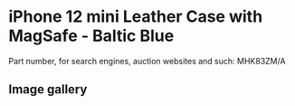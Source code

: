 
# iPhone 12 mini Leather Case with MagSafe - Baltic Blue

Part number, for search engines, auction websites and such: MHK83ZM/A

## Image gallery

<div style={{ width: '100%', maxWidth: '768px' }}>
<GalleryComponent
    images={[
      {
        original: "/everysource/MHK83.webp",
        thumbnail: "/everypreview/MHK83.webp",
      },
      {
        original: "/everysource/MHK83_AV1.webp",
        thumbnail: "/everypreview/MHK83_AV1.webp",
      },
      {
        original: "/everysource/MHK83_AV2.webp",
        thumbnail: "/everypreview/MHK83_AV2.webp",
      },
      {
        original: "/everysource/MHK83_AV3.webp",
        thumbnail: "/everypreview/MHK83_AV3.webp",
      },
      {
        original: "/everysource/MHK83_AV4.webp",
        thumbnail: "/everypreview/MHK83_AV4.webp",
      },
      {
        original: "/everysource/MHK83_AV5.webp",
        thumbnail: "/everypreview/MHK83_AV5.webp",
      },
      {
        original: "/everysource/MHK83_AV6.webp",
        thumbnail: "/everypreview/MHK83_AV6.webp",
      }
    ]}
  />
</div>